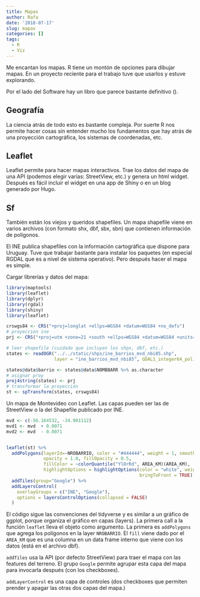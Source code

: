 ```yaml
---
title: Mapas
author: Rafa
date: '2018-07-17'
slug: mapas
categories: []
tags:
  - R
  - Viz
---
```


Me encantan los mapas. R tiene un montón de opciones para dibujar mapas. En un proyecto reciente para el trabajo tuve que usarlos y estuve explorando. 

Por el lado del Software hay un libro que parece bastante definitivo (). 


## Geografía

La ciencia atrás de todo esto es bastante compleja. Por suerte R nos permite hacer cosas sin entender mucho los fundamentos que hay atrás de una proyección cartográfica, los sistemas de coordenadas, etc.

## Leaflet

Leaflet permite para hacer mapas interactivos. Trae los datos del mapa de una API (podemos elegir varias: StreetView, etc.) y genera un html widget. Después es fácil incluir el widget en una app de Shiny o en un blog generado por Hugo.

## Sf

También están los viejos y queridos shapefiles. Un mapa shapefile viene en varios archivos (con formato shx, dbf, sbx, sbn) que contienen información de polígonos. 

El INE publica shapefiles con la información cartográfica que dispone para Uruguay. Tuve que trabajar bastante para instalar los paquetes (en especial RGDAL que es a nivel de sistema operativo). Pero después hacer el mapa es simple.

Cargar librerías y datos del mapa:
```r
library(maptools)
library(leaflet)
library(dplyr)
library(rgdal)
library(shiny)
library(leaflet)

crswgs84 <- CRS("+proj=longlat +ellps=WGS84 +datum=WGS84 +no_defs")
# proyeccion ine
prj <- CRS("+proj=utm +zone=21 +south +ellps=WGS84 +datum=WGS84 +units=m +no_defs")

# leer shapefile (cuidado que incluyen los shpx, dbf, etc.)
states <- readOGR("../../static/shps/ine_barrios_mvd_nbi85.shp",
                  layer = "ine_barrios_mvd_nbi85", GDAL1_integer64_policy = TRUE)

states@data$barrio <- states@data$NOMBBARR %>% as.character
# asignar proy
proj4string(states) <- prj
# transformar la proyección
st <- spTransform(states, crswgs84)

```
Un mapa de Montevideo con Leaflet. Las capas pueden ser las de StreetView o la del Shapefile publicado por INE.

```r

mvd <- c(-56.164532, -34.901112)
mvd1 <- mvd  + 0.0071
mvd2 <- mvd  - 0.0071


leaflet(st) %>%
  addPolygons(layerId=~NROBARRIO, color = "#444444", weight = 1, smoothFactor = 0.5,
              opacity = 1.0, fillOpacity = 0.5,
              fillColor = ~colorQuantile("YlOrRd", AREA_KM)(AREA_KM),
              highlightOptions = highlightOptions(color = "white", weight = 2,
                                                  bringToFront = TRUE), group="INE") %>%
  addTiles(group="Google") %>%
  addLayersControl(
    overlayGroups = c("INE", "Google"),
    options = layersControlOptions(collapsed = FALSE)
  )
```


El código sigue las convenciones del tidyverse y es similar a un gráfico de ggplot, porque organiza el gráfico en capas (layers). La primera call a la función `leaflet` lleva el objeto como argumento. La primera es `addPolygons` que agrega los polígonos en la layer `NROBARRIO`. El `fill` viene dado por el `AREA_KM` que es una columna en un data frame interno que viene con los datos (está en el archivo dbf).

`addTiles` usa la API (por defecto StreetView) para traer el mapa con las features del terreno. El grupo `Google` permite agrupar esta capa del mapa para invocarla después (con los checkboxes).

`addLayerControl` es una capa de controles (dos checkboxes que permiten prender y apagar las otras dos capas del mapa.)
